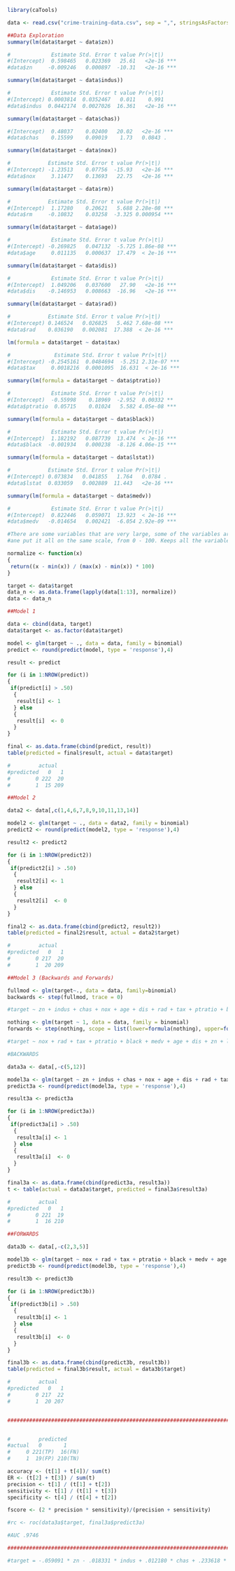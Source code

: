 ```r
library(caTools)

data <- read.csv("crime-training-data.csv", sep = ",", stringsAsFactors = FALSE, header = TRUE)

##Data Exploration
summary(lm(data$target ~ data$zn))

#             Estimate Std. Error t value Pr(>|t|)    
#(Intercept)  0.598465   0.023369   25.61   <2e-16 ***
#data$zn     -0.009246   0.000897  -10.31   <2e-16 ***

summary(lm(data$target ~ data$indus))

#             Estimate Std. Error t value Pr(>|t|)    
#(Intercept) 0.0003814  0.0352467   0.011    0.991    
#data$indus  0.0442174  0.0027026  16.361   <2e-16 ***

summary(lm(data$target ~ data$chas))

#(Intercept)  0.48037    0.02400   20.02   <2e-16 ***
#data$chas    0.15599    0.09019    1.73   0.0843 .

summary(lm(data$target ~ data$nox))

#            Estimate Std. Error t value Pr(>|t|)    
#(Intercept) -1.23513    0.07756  -15.93   <2e-16 ***
#data$nox     3.11477    0.13693   22.75   <2e-16 ***

summary(lm(data$target ~ data$rm))

#            Estimate Std. Error t value Pr(>|t|)    
#(Intercept)  1.17280    0.20621   5.688 2.28e-08 ***
#data$rm     -0.10832    0.03258  -3.325 0.000954 ***

summary(lm(data$target ~ data$age))

#             Estimate Std. Error t value Pr(>|t|)    
#(Intercept) -0.269825   0.047132  -5.725 1.86e-08 ***
#data$age     0.011135   0.000637  17.479  < 2e-16 ***

summary(lm(data$target ~ data$dis))

#             Estimate Std. Error t value Pr(>|t|)    
#(Intercept)  1.049206   0.037600   27.90   <2e-16 ***
#data$dis    -0.146953   0.008663  -16.96   <2e-16 ***

summary(lm(data$target ~ data$rad))

#            Estimate Std. Error t value Pr(>|t|)    
#(Intercept) 0.146524   0.026825   5.462 7.68e-08 ***
#data$rad    0.036190   0.002081  17.388  < 2e-16 ***

lm(formula = data$target ~ data$tax)

#              Estimate Std. Error t value Pr(>|t|)    
#(Intercept) -0.2545161  0.0484694  -5.251 2.31e-07 ***
#data$tax     0.0018216  0.0001095  16.631  < 2e-16 ***

summary(lm(formula = data$target ~ data$ptratio))

#             Estimate Std. Error t value Pr(>|t|)    
#(Intercept)  -0.55998    0.18969  -2.952  0.00332 ** 
#data$ptratio  0.05715    0.01024   5.582 4.05e-08 ***

summary(lm(formula = data$target ~ data$black))

#             Estimate Std. Error t value Pr(>|t|)    
#(Intercept)  1.182192   0.087739  13.474  < 2e-16 ***
#data$black  -0.001934   0.000238  -8.126 4.06e-15 ***

summary(lm(formula = data$target ~ data$lstat))

#            Estimate Std. Error t value Pr(>|t|)    
#(Intercept) 0.073834   0.041855   1.764   0.0784 .  
#data$lstat  0.033059   0.002889  11.443   <2e-16 ***

summary(lm(formula = data$target ~ data$medv))

#             Estimate Std. Error t value Pr(>|t|)    
#(Intercept)  0.822446   0.059071  13.923  < 2e-16 ***
#data$medv   -0.014654   0.002421  -6.054 2.92e-09 ***

#There are some variables that are very large, some of the variables are very small. You do not want any kind of pattern to given the model any hints, so the function below will take all of the data
#ane put it all on the same scale, from 0 - 100. Keeps all the variables on the same playing field

normalize <- function(x)
{
 return((x - min(x)) / (max(x) - min(x)) * 100)
}

target <- data$target
data_n <- as.data.frame(lapply(data[1:13], normalize))
data <- data_n

##Model 1

data <- cbind(data, target)
data$target <- as.factor(data$target)

model <- glm(target ~ ., data = data, family = binomial)
predict <- round(predict(model, type = 'response'),4)

result <- predict

for (i in 1:NROW(predict))
{ 
 if(predict[i] > .50)
  {
   result[i] <- 1
  } else
  {
   result[i]  <- 0
  }
}

final <- as.data.frame(cbind(predict, result))
table(predicted = final$result, actual = data$target) 

#         actual
#predicted   0   1
#        0 222  20
#        1  15 209

##Model 2

data2 <- data[,c(1,4,6,7,8,9,10,11,13,14)]

model2 <- glm(target ~ ., data = data2, family = binomial)
predict2 <- round(predict(model2, type = 'response'),4)

result2 <- predict2

for (i in 1:NROW(predict2))
{ 
 if(predict2[i] > .50)
  {
   result2[i] <- 1
  } else
  {
   result2[i]  <- 0
  }
}

final2 <- as.data.frame(cbind(predict2, result2))
table(predicted = final2$result, actual = data2$target) 

#         actual
#predicted   0   1
#        0 217  20
#        1  20 209

##Model 3 (Backwards and Forwards)

fullmod <- glm(target~., data = data, family=binomial)
backwards <- step(fullmod, trace = 0)

#target ~ zn + indus + chas + nox + age + dis + rad + tax + ptratio + black + medv

nothing <- glm(target ~ 1, data = data, family = binomial)
forwards <- step(nothing, scope = list(lower=formula(nothing), upper=formula(fullmod)), direction = "forward", trace = 0)

#target ~ nox + rad + tax + ptratio + black + medv + age + dis + zn + lstat

#BACKWARDS

data3a <- data[,-c(5,12)]

model3a <- glm(target ~ zn + indus + chas + nox + age + dis + rad + tax + ptratio + black + medv, data = data3a, family = binomial)
predict3a <- round(predict(model3a, type = 'response'),4)

result3a <- predict3a

for (i in 1:NROW(predict3a))
{ 
 if(predict3a[i] > .50)
  {
   result3a[i] <- 1
  } else
  {
   result3a[i]  <- 0
  }
}

final3a <- as.data.frame(cbind(predict3a, result3a))
t <- table(actual = data3a$target, predicted = final3a$result3a)

#         actual
#predicted   0   1
#        0 221  19
#        1  16 210

##FORWARDS

data3b <- data[,-c(2,3,5)]

model3b <- glm(target ~ nox + rad + tax + ptratio + black + medv + age + dis + zn + lstat, data = data3b, family = binomial)
predict3b <- round(predict(model3b, type = 'response'),4)

result3b <- predict3b

for (i in 1:NROW(predict3b))
{ 
 if(predict3b[i] > .50)
  {
   result3b[i] <- 1
  } else
  {
   result3b[i]  <- 0
  }
}

final3b <- as.data.frame(cbind(predict3b, result3b))
table(predicted = final3b$result, actual = data3b$target)

#         actual
#predicted   0   1
#        0 217  22
#        1  20 207


##################################################################################################################################################################


#         predicted
#actual   0       1
#     0 221(TP)  16(FN)
#     1  19(FP) 210(TN)

accuracy <- (t[1] + t[4])/ sum(t)
ER <- (t[2] + t[3]) / sum(t)
precision <- t[1] / (t[1] + t[2])
sensitivity <- t[1] / (t[1] + t[3])
specificity <- t[4] / (t[4] + t[2])

fscore <- (2 * precision * sensitivity)/(precision + sensitivity)

#rc <- roc(data3a$target, final3a$predict3a)

#AUC .9746

####################################################################################################################################################################

#target = -.059091 * zn - .018331 * indus + .012180 * chas + .233618 * nox + .031034 * age + .077361 * dis + .142713 * rad - .033496 * tax + .036277 * ptratio -.051296 * black + .053850 * medv - 11.771381

```
